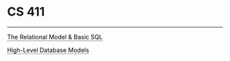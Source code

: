 <h1 class=post>CS 411</h1>
<hr/>


<style>
    .custom-link {
        text-decoration: none;
        color: black; /* Sets the default color to black */
        border-bottom: 1px dotted black; /* Creates a dotted underline */
        padding-bottom: 0px; /* Optional: Adjusts space between text and underline */
    }

    .custom-link:hover {
        text-decoration: underline solid black; /* Changes to solid underline on hover */
    }
</style>

<a href="RDBMS.qmd#" class="custom-link">The Relational Model & Basic SQL</a>

<a href="dataModels.qmd#" class="custom-link">High-Level Database Models </a>
